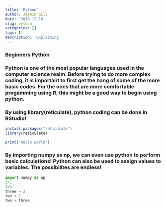 ```yaml
---
title: 'Python'
author: Jasmin Gill
date: '2019-12-10'
slug: python
categories: []
tags: []
description: 'Explaining '
---
```

### Beginners Python

### Python is one of the most popular languages used in the computer science realm. Before trying to do more complex coding, it is important to first get the hang of some of the more basic codes. For the ones that are more comfortable progamming using R, this might be a good way to begin using python. 

### By using library(reticulate), python coding can be done in RStudio! 

```r
install.packages("reticulate")
library(reticulate)

print("hello world")
```

### By importing numpy as np, we can even use python to perform basic calculations! Python can also be used to assign values to variables. The possibilites are endless!

```python
import numpy as np
2+2
3/4
three = 3
two = 2
two + three
```